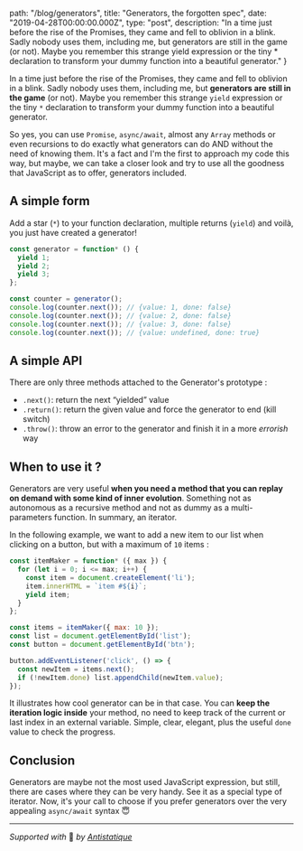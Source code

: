 
  path: "/blog/generators",
  title: "Generators, the forgotten spec",
  date: "2019-04-28T00:00:00.000Z",
  type: "post",
  description: "In a time just before the rise of the Promises, they came and fell to oblivion in a blink. Sadly nobody uses them, including me, but generators are still in the game (or not). Maybe you remember this strange yield expression or the tiny * declaration to transform your dummy function into a beautiful generator."
}

In a time just before the rise of the Promises, they came and fell to oblivion in a blink. Sadly nobody uses them, including me, but **generators are still in the game** (or not). Maybe you remember this strange `yield` expression or the tiny `*` declaration to transform your dummy function into a beautiful generator.

So yes, you can use `Promise`, `async/await`, almost any `Array`  methods or even recursions to do exactly what generators can do AND without the need of knowing them. It's a fact and I'm the first to approach my code this way, but maybe, we can take a closer look and try to use all the goodness that JavaScript as to offer, generators included.

## A simple form
Add a star (`*`) to your function declaration, multiple returns (`yield`) and voilà, you just have created a generator!

```js
const generator = function* () {
  yield 1;
  yield 2;
  yield 3;
};

const counter = generator();
console.log(counter.next()); // {value: 1, done: false}
console.log(counter.next()); // {value: 2, done: false}
console.log(counter.next()); // {value: 3, done: false}
console.log(counter.next()); // {value: undefined, done: true}
```

## A simple API
There are only three methods attached to the Generator's prototype :

- `.next()`: return the next “yielded” value
- `.return()`: return the given value and force the generator to end (kill switch)
- `.throw()`: throw an error to the generator and finish it in a more *errorish* way

## When to use it ?
Generators are very useful **when you need a method that you can replay on demand with some kind of inner evolution**. Something not as autonomous as a recursive method and not as dummy as a multi-parameters function. In summary, an iterator.

In the following example, we want to add a new item to our list when clicking on a button, but with a maximum of `10` items :

```js
const itemMaker = function* ({ max }) {
  for (let i = 0; i <= max; i++) {
    const item = document.createElement('li');
    item.innerHTML = `item #${i}`;
    yield item;
  }
};

const items = itemMaker({ max: 10 });
const list = document.getElementById('list');
const button = document.getElementById('btn');

button.addEventListener('click', () => {
  const newItem = items.next();
  if (!newItem.done) list.appendChild(newItem.value);
});
```

It illustrates how cool generator can be in that case. You can **keep the iteration logic inside** your method, no need to keep track of the current or last index in an external variable. Simple, clear, elegant, plus the useful `done` value to check the progress.

## Conclusion
Generators are maybe not the most used JavaScript expression, but still, there are cases where they can be very handy. See it as a special type of iterator. Now, it's your call to choose if you prefer generators over the very appealing `async/await` syntax :innocent:

---

*Supported with* 💛 *by [Antistatique](https://antistatique.net)*
